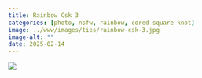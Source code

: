 ```yaml
---
title: Rainbow Csk 3
categories: [photo, nsfw, rainbow, cored square knot]
image: ../www/images/ties/rainbow-csk-3.jpg
image-alt: ""
date: 2025-02-14
---
```



![](../www/images/ties/rainbow-csk-3.jpg)


